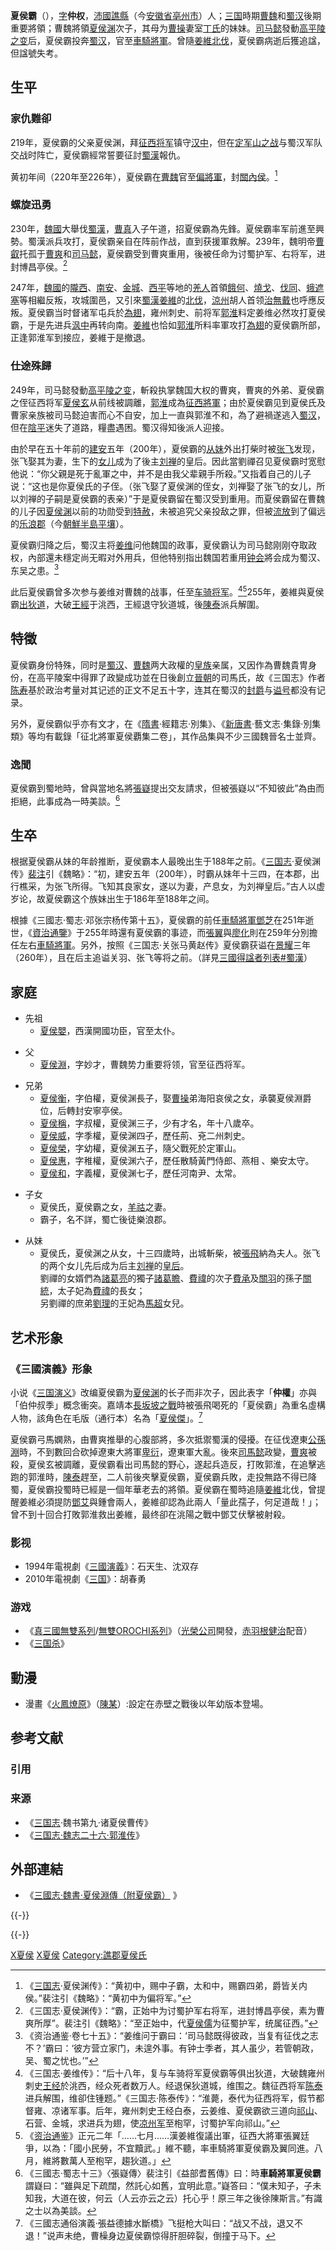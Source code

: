 {{東亞男性歷史人物
|名稱 =夏侯霸
|身份 =
|國家 =[[東漢|東漢]]→[[曹魏|曹魏]]→[[蜀漢|蜀漢]]
|時代 =東漢末年→三國
|主君 =[[曹操|曹操]]→[[曹丕|曹丕]]→[[曹睿|曹睿]]→[[曹芳|曹芳]]→[[劉禪|劉禪]]
|最高職務 =車騎將軍
|圖片名稱 =XiahouBa.jpg
|圖片大小 =200px
|圖片說明 =清代書物夏侯覇
|姓名 =夏侯霸
|字 =仲權
|號=
|官職 =（魏）偏將軍→右將軍→征蜀護軍→征北將軍→（蜀漢）車騎將軍
|封爵 =博昌亭侯（魏）
|籍貫 =[[沛國|沛國]][[譙縣|譙縣]]（今[[安徽省|安徽省]][[亳州市|亳州市]]）
|世系 = 
|其他名號 =
|出生日期 =？
|出生地點 =
|婚年 =
|逝世年 =約[[蜀漢後主|蜀漢後主]][[景耀|景耀]]二年<br>約259年
|逝世地 =
|諡號 =（失考）
|墓葬 =
|祠廟 =
|父親 =[[夏侯淵|夏侯淵]]
|嫡母 =
|母親 =
|正室 =
|側室 =
|正室之父 =
|正室之嫡母 =
|正室之母 =
|妻之父 =
|妻之嫡母 =
|妻之母 =
|繼室之父 =
|繼室之嫡母 =
|繼室之母 =
|兄弟 =[[夏侯衡|夏侯衡]]、[[夏侯称|夏侯称]]、[[夏侯威|夏侯威]]<br>[[夏侯荣|夏侯荣]]、[[夏侯惠|夏侯惠]]、[[夏侯和|夏侯和]]
|姊妹 =
|子 =
|女 =夏侯氏（[[羊祜|羊祜]]妻）
|嫡子 =
|嫡女 =
|庶子 =
|庶女 =
|養子 =
|養女 =
|繼子 =
|繼女 =
|其他親屬 ='''[[曹魏|曹魏]]'''<br>姨丈'''[[曹操|曹操]]'''<br>親姨母[[丁夫人|丁夫人]]<br>繼室姨母[[武宣卞皇后|武宣卞皇后]]<br>側室姨母[[劉夫人|劉夫人]]、[[環夫人|環夫人]]、[[杜夫人_(曹操)|杜夫人]]、[[秦夫人|秦夫人]]、[[尹夫人_(曹操)|尹夫人]]等共13位<br>親姨母養子[[曹昂|曹昂]]<br>異姨母表兄弟[[曹丕|曹丕]]、[[曹彰|曹彰]]、[[曹植|曹植]]等共25位<br>異姨母表姐妹[[獻穆皇后|獻穆皇后]]、[[曹憲|曹憲]]、[[曹華|曹華]]等共6位<br>異姨母表姐/妹夫[[漢獻帝|漢獻帝]]（[[獻穆皇后|獻穆皇后]]、[[曹憲|曹憲]]、[[曹華|曹華]]夫）、[[夏侯楙|夏侯楙]]（[[清河公主_(曹魏)|清河公主]]夫，[[夏侯惇|夏侯惇]]子）、[[何晏|何晏]]（[[金鄉公主|金鄉公主]]夫，[[何進|何進]]孫）、[[荀恽|荀恽]]（[[安阳公主_(曹魏)|安陽公主]]夫，[[荀彧|荀彧]]长子）<br>姨丈養子[[曹真|曹真]]（曹操族弟曹邵子）、[[秦朗|秦朗]]（[[杜夫人_(曹操)|杜夫人]]前夫[[秦宜祿|秦宜祿]]子）、[[何晏|何晏]]（[[尹夫人_(曹操)|尹夫人]]前夫[[何咸|何咸]]子）<br>'''[[蜀漢|蜀漢]]'''<br>姻兄'''[[劉備|劉備]]'''、[[關羽|關羽]]<br>从妹夏侯氏（[[張飛|張飛]]妻）<br>從妹夫[[張飛|張飛]]<br>姻侄[[諸葛亮|諸葛亮]]、[[諸葛均|諸葛均]]、[[費禕|費禕]]<br>從外甥[[張苞|張苞]]、張紹<br>從外甥女[[敬哀皇后|敬哀皇后]]、[[張皇后|張皇后]]<br>從外甥婿[[劉禪|劉禪]]<br>從外甥孫[[劉璿|劉璿]]、[[劉瑤|劉瑤]]、[[劉琮|劉琮]]、[[劉瓚|劉瓚]]、[[劉諶|劉諶]]、[[劉恂|劉恂]]、[[劉璩|劉璩]]<br>從外甥孫媳費氏（[[劉璿|劉璿]]太子妃，[[費禕|費禕]]女）<br>從外甥孫婿[[諸葛瞻|諸葛瞻]]（[[諸葛亮|諸葛亮]]子）、[[費承|費承]]（[[費禕|費禕]]子）、[[關統|關統]]（[[關羽|關羽]]孫）<br>姻侄孫[[諸葛喬|諸葛喬]]、[[諸葛瞻|諸葛瞻]]<br>從曾外甥孫[[諸葛尚|諸葛尚]]（[[諸葛亮|諸葛亮]]孫）<br>'''[[東吳|東吳]]'''<br>姻兄'''[[孫權|孫權]]'''（劉備妻舅）<br>姻侄[[張昭|張昭]]、[[諸葛瑾|諸葛瑾]]<br>姻侄孫[[諸葛恪|諸葛恪]]、[[諸葛融|諸葛融]]<br>姻侄孫婿[[張承|張承]]（[[諸葛瑾|諸葛瑾]]婿）<br>姻外侄孫'''[[孫權|孫權]]'''<br>姻曾侄孫[[諸葛綽|諸葛綽]]、[[諸葛竦|諸葛竦]]、[[諸葛建|諸葛建]]、[[諸葛攀|諸葛攀]]<br>姻外曾侄孫女[[张妃_(孙和)|張妃]]（[[孫和|孫和]]太子妃，[[孫權|孫權]]兒媳）<br>'''[[西晋|西晋]]'''<br>侄儿[[夏侯庄|夏侯庄]]（[[夏侯威|夏侯威]]次子）<br>侄孙女[[夏侯光姬|夏侯光姬]]（[[晋元帝|晋元帝]]生母，夏侯庄女）<br>'''[[东晋|东晋]]'''<br>侄曾外孙'''[[晋元帝|晋元帝]]'''（[[夏侯光姬|夏侯光姬]]子）<br>侄玄外孙[[王羲之|王羲之]]（[[夏侯光姬|夏侯光姬]]妹孙）
|著作 =夏侯霸《集》二卷（《隋经籍志》，已佚）
|注釋 =
}}
'''夏侯霸'''（{{bd|188年前||259年或262年}}），[[表字|字]]'''仲权'''，[[沛郡|沛國]][[譙縣|譙縣]]（今[[安徽省|安徽省]][[亳州市|亳州市]]）人；[[三国|三国]]時期[[曹魏|曹魏]]和[[蜀汉|蜀汉]]後期重要將領；曹魏將領[[夏侯渊|夏侯渊]]次子，其母为[[曹操|曹操]]妻室[[丁夫人_(曹操)|丁氏]]的妹妹。[[司马懿|司马懿]]發動[[高平陵之变|高平陵之变]]后，夏侯霸投奔[[蜀汉|蜀汉]]，官至[[車騎將軍|車騎將軍]]。曾隨[[姜維北伐|姜維北伐]]，夏侯霸病逝后獲追諡，但諡號失考。

== 生平 ==
===家仇難卻===
219年，夏侯霸的父亲夏侯渊，拜[[征西将军|征西将军]]镇守[[漢中郡|汉中]]，但在[[漢中之戰|定军山之战]]与蜀汉军队交战时阵亡，夏侯霸經常誓要征討[[蜀漢|蜀漢]]報仇。

黄初年间（220年至226年），夏侯霸在[[曹魏|曹魏]]官至[[偏將軍|偏將軍]]，封[[關內侯|關內侯]]。<ref>《[[三国志|三国志]]·夏侯渊传》：“黄初中，赐中子霸，太和中，赐霸四弟，爵皆关内侯。”裴注引《魏略》：“黄初中为偏将军。”</ref>

===螺旋迅勇===
230年，[[曹魏|魏國]]大舉伐[[蜀漢|蜀漢]]，[[曹真|曹真]]入子午道，招夏侯霸為先鋒。夏侯霸率军前進至興勢。蜀漢派兵攻打，夏侯霸亲自在阵前作战，直到获援軍救解。239年，魏明帝[[曹叡|曹叡]]托孤于[[曹爽|曹爽]]和[[司马懿|司马懿]]，夏侯霸受到曹爽重用，後被任命为讨蜀护军、右将军，进封博昌亭侯。<ref>《三国志·夏侯渊传》：“霸，正始中为讨蜀护军右将军，进封博昌亭侯，素为曹爽所厚”。裴注引《魏略》：“至正始中，代[[夏侯儒|夏侯儒]]为征蜀护军，统属征西。”</ref>

247年，[[魏國|魏國]]的[[隴西|隴西]]、[[南安|南安]]、[[金城郡|金城]]、[[西平|西平]]等地的[[羌人|羌人]]首領[[餓何|餓何]]、[[燒戈|燒戈]]、[[伐同|伐同]]、[[蛾遮塞|蛾遮塞]]等相繼反叛，攻城圍邑，又引來[[蜀漢|蜀漢]][[姜維|姜維]]的[[姜維北伐|北伐]]，[[涼州|涼州]]胡人首领[[治無戴|治無戴]]也呼應反叛。夏侯霸当时督诸军屯兵於[[為翅|為翅]]，雍州刺史、前将军[[郭淮|郭淮]]料定姜维必然攻打夏侯霸，于是先进兵[[沨中|沨中]]再转向南。[[姜維|姜維]]也恰如[[郭淮|郭淮]]所料率軍攻打[[為翅|為翅]]的夏侯霸所部，正逢郭淮军到接应，姜維于是撤退。

===仕途殊歸===
249年，司马懿發動[[高平陵之变|高平陵之变]]，斬殺执掌魏国大权的曹爽，曹爽的外弟、夏侯霸之侄征西将军[[夏侯玄|夏侯玄]]从前线被調離，[[郭淮|郭淮]]成為[[征西將軍|征西將軍]]；由於夏侯霸见到夏侯氏及曹家亲族被司马懿迫害而心不自安，加上一直與郭淮不和，為了避禍遂逃入[[蜀汉|蜀汉]]，但在[[阴平郡|陰平]]迷失了道路，糧盡遇困。蜀汉得知後派人迎接。

由於早在五十年前的[[建安_(汉献帝)|建安]]五年（200年），夏侯霸的[[夏侯氏_(張飛妻)|从妹]]外出打柴时被[[张飞|张飞]]发现，张飞娶其为妻，生下的[[張皇后_(劉禪)|女儿]]成为了後主[[刘禅|刘禅]]的皇后。因此當劉禪召见夏侯霸时宽慰他说：“你父親是死于亂軍之中，并不是由我父辈親手所殺。”又指着自己的儿子说：“这也是你夏侯氏的子侄。（张飞娶了夏侯渊的侄女，刘禅娶了张飞的女儿，所以刘禅的子嗣是夏侯霸的表亲）”于是夏侯霸留在蜀汉受到重用。而夏侯霸留在曹魏的儿子因[[夏侯渊|夏侯渊]]以前的功勋受到[[特赦|特赦]]，未被追究父亲投敌之罪，但被[[流放|流放]]到了偏远的[[乐浪郡|乐浪郡]]（今[[朝鮮半島|朝鮮半島]][[平壤|平壤]]）。

夏侯霸归降之后，蜀汉主将[[姜维|姜维]]问他魏国的政事，夏侯霸认为司马懿刚刚夺取政权，內部還未穩定尚无暇对外用兵，但他特别指出魏国若重用[[钟会|钟会]]將会成为蜀汉、东吴之患。<ref>《资治通鉴·卷七十五》：“姜维问于霸曰：‘司马懿既得彼政，当复有征伐之志不？’霸曰：‘彼方营立家门，未遑外事。有钟士季者，其人虽少，若管朝政，吴、蜀之忧也。’”</ref>

此后夏侯霸曾多次参与姜维对曹魏的战事，任至[[车骑将军|车骑将军]]。<ref>《三国志·姜维传》：“后十八年，复与车骑将军夏侯霸等俱出狄道，大破魏雍州刺史[[王经|王经]]於洮西，经众死者数万人。经退保狄道城，维围之。魏征西将军[[陈泰|陈泰]]进兵解围，维卻住锺题。”《三国志·陈泰传》：“淮薨，泰代为征西将军，假节都督雍、凉诸军事。后年，雍州刺史王经白泰，云姜维、夏侯霸欲三道向[[祁山|祁山]]、石营、金城，求进兵为翅，使[[凉州军|凉州军]]至枹罕，讨蜀护军向祁山。”</ref><ref name="Tongjian">《[[资治通鉴|资治通鉴]]》正元二年「……七月……漢姜維復議出軍，征西大將軍張翼廷爭，以為：「國小民勞，不宜黷武。」維不聽，率車騎將軍夏侯霸及翼同進。八月，維將數萬人至枹罕，趨狄道。」</ref>255年，姜維與夏侯霸[[狄道之战|出狄道]]，大破[[王經|王經]]于洮西，王經退守狄道城，後[[陳泰_(三國)|陳泰]]派兵解圍。

==特徵==
夏侯霸身份特殊，同时是[[蜀汉|蜀汉]]、[[曹魏|曹魏]]两大政權的[[皇族|皇族]]亲属，又因作為曹魏貴冑身份，在高平陵案中得罪了政變成功並在日後創立[[晉朝|晉朝]]的司馬氏，故《三国志》作者[[陈寿|陈寿]]基於政治考量对其记述的正文不足五十字，连其在蜀汉的[[封爵|封爵]]与[[谥号|谥号]]都没有记录。

另外，夏侯霸似乎亦有文才，在《[[隋书|隋書]]·經籍志·別集》、《[[新唐书|新唐書]]·藝文志·集錄·別集類》等均有載錄「征北將軍夏侯覇集二卷」，其作品集與不少三國魏晉名士並齊。

===逸聞===
夏侯霸到蜀地時，曾與當地名將[[張嶷|張嶷]]提出交友請求，但被張嶷以“不知彼此”為由而拒絕，此事成為一時美談。<ref>《三國志·蜀志十三》〈張嶷傳〉裴注引《益部耆舊傳》曰：時'''車騎將軍夏侯霸'''謂嶷曰：“雖與足下疏闊，然託心如舊，宜明此意。”嶷答曰：“僕未知子，子未知我，大道在彼，何云（人云亦云之云）托心乎！原三年之後徐陳斯言。”有識之士以為美談。</ref>

==生卒==
根据夏侯霸从妹的年龄推断，夏侯霸本人最晚出生于188年之前。《[[三国志|三国志]]·夏侯渊传》[[裴注|裴注]]引《魏略》：“初，建安五年（200年），时霸从妹年十三四，在本郡，出行樵采，为张飞所得。飞知其良家女，遂以为妻，产息女，为刘禅皇后。”古人以虚岁论，故夏侯霸这个族妹出生于186年至188年之间。

根據《三國志·蜀志·邓张宗杨传第十五》，夏侯霸的前任[[車騎將軍|車騎將軍]][[鄧芝|鄧芝]]在251年逝世，《[[資治通鑒|資治通鑒]]》于255年時還有夏侯霸的事迹，而[[张翼_(三国)|張翼]]與[[廖化|廖化]]則在259年分別擔任左右[[車騎將軍|車騎將軍]]。另外，按照《三国志·关张马黄赵传》夏侯霸获谥在[[景耀|景耀]]三年（260年），且在后主追谥关羽、张飞等将之前。（詳見[[三國得諡者列表#蜀漢|三國得諡者列表#蜀漢]]）

== 家庭 ==
{{main|谯郡夏侯氏世系图}}

*先祖
**[[夏侯嬰|夏侯嬰]]，西漢開國功臣，官至太仆。

*父 
**[[夏侯淵|夏侯淵]]，字妙才，曹魏势力重要将领，官至征西将军。

*兄弟
**[[夏侯衡|夏侯衡]]，字伯權，夏侯渊長子，娶[[曹操|曹操]]弟海阳哀侯之女，承襲夏侯淵爵位，后轉封安寧亭侯。
**[[夏侯稱|夏侯稱]]，字叔權，夏侯渊三子，少有才名，年十八歲卒。
**[[夏侯威|夏侯威]]，字季權，夏侯渊四子，歷任荊、兗二州刺史。
**[[夏侯榮|夏侯榮]]，字幼權，夏侯渊五子，隨父戰死於定軍山。
**[[夏侯惠|夏侯惠]]，字稚權，夏侯渊六子，歷任散騎黃門侍郎、燕相 、樂安太守。
**[[夏侯和|夏侯和]]，字義權，夏侯渊七子，歷任河南尹、太常。

*子女
**夏侯氏，夏侯霸之女，[[羊祜|羊祜]]之妻。
**霸子，名不詳，蜀亡後徒樂浪郡。

*从妹
**夏侯氏，夏侯渊之从女，十三四歲時，出城斬柴，被[[張飛|張飛]]納為夫人。张飞的两个女儿先后成为后主[[刘禅|刘禅]]的[[皇后|皇后]]。<br>劉禪的女婿們為[[諸葛亮|諸葛亮]]的獨子[[諸葛瞻|諸葛瞻]]、[[費禕|費禕]]的次子[[費承|費承]]及[[關羽|關羽]]的孫子[[關統|關統]]，太子妃為[[費禕|費禕]]的長女；<br>另劉禪的庶弟[[劉理|劉理]]的王妃為[[馬超|馬超]]女兒。

==艺术形象==
===《三國演義》形象===
小说《[[三国演义|三国演义]]》改编夏侯霸为[[夏侯渊|夏侯渊]]的长子而非次子，因此表字「'''仲權'''」亦與「伯仲叔季」概念衝突。嘉靖本[[長坂坡之戰|長坂坡之戰]]時被張飛喝死的「夏侯霸」為重名虛構人物，該角色在毛版（通行本）名為「[[夏侯傑|夏侯傑]]」。<ref>《三國志通俗演義·張益德據水斷橋》飞挺枪大叫曰：“战又不战，退又不退！”说声未绝，曹橾身边夏侯霸惊得肝胆碎裂，倒撞于马下。</ref>

夏侯霸弓馬嫻熟，由曹爽推舉的心腹部將，多次抵禦蜀漢的侵擾。在征伐遼東[[公孫淵|公孫淵]]時，不到數回合砍掉遼東大將軍[[卑衍|卑衍]]，遼東軍大亂。後來[[司馬懿|司馬懿]]政變，[[曹爽|曹爽]]被殺，夏侯玄被調離，夏侯霸看出司馬懿的野心，遂起兵造反，打敗郭淮，在追擊逃跑的郭淮時，[[陳泰_(曹魏)|陳泰]]趕至，二人前後夾擊夏侯霸，夏侯霸兵敗，走投無路不得已降蜀，夏侯霸投蜀時已經是一個年華老去的將領。夏侯霸在蜀時追隨[[姜維|姜維]]北伐，曾提醒姜維必須提防[[鄧艾|鄧艾]]與鍾會兩人，姜維卻認為此兩人「量此孺子，何足道哉！」；曾不到十回合打敗郭淮救出姜維，最终卻在洮陽之戰中鄧艾伏擊被射殺。

===影视===
* 1994年電視劇《[[三国演义_(电视剧)|三國演義]]》：石天生、沈双存
* 2010年電視劇《[[三国_(电视剧)|三国]]》：胡春勇

===游戏===
*《[[真三國無雙系列|真三國無雙系列]]/[[無雙OROCHI系列|無雙OROCHI系列]]》（[[光榮公司|光榮公司]]開發，[[赤羽根健治|赤羽根健治]]配音）
* 《[[三国杀|三国杀]]》

== 動漫 ==
* 漫畫《[[火鳳燎原|火鳳燎原]]》（[[陳某|陳某]]）:設定在赤壁之戰後以年幼版本登場。

== 参考文献 ==
=== 引用 ===
{{Reflist|30em}}

=== 来源 ===
{{refbegin}}
* 《[[三国志|三国志]]·魏书第九·诸夏侯曹传》
* 《[[s:三國志/卷26#郭淮|三国志·魏志二十六·郭淮传]]》
{{refend}}

== 外部連結 ==
* 《[http://www.guoxue.com/shibu/24shi/sangzz/sgzz_009.htm 三國志·魏書·夏侯淵傳（附夏侯霸）] {{Wayback|url=http://www.guoxue.com/shibu/24shi/sangzz/sgzz_009.htm |date=20060904221529 }}》

{{-}}
{{start box}}
{{s-before|不明|上一位可考者[[鄧芝|鄧芝]]}}
{{s-title|[[蜀漢|蜀漢]][[車騎將軍|車騎將軍]]|時間不詳}}
{{s-after|左車騎將軍：[[張翼_(三國)|張翼]]<br />右車騎將軍：[[廖化|廖化]]}}
{{refend}}

{{-}}
{{三国志}}
{{end box}}

[[Category:曹魏軍事人物|X夏侯]]
[[Category:蜀漢軍事人物|X夏侯]]
[[Category:譙郡夏侯氏|Category:譙郡夏侯氏]]
